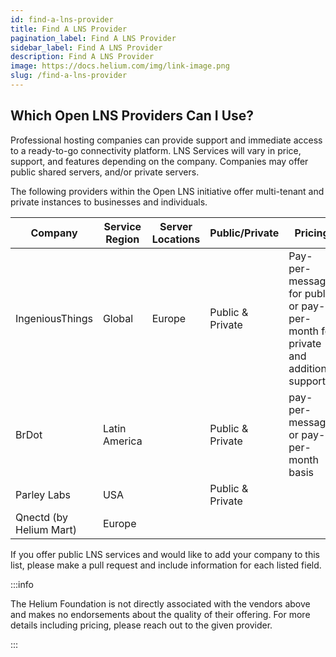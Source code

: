 ```yaml
---
id: find-a-lns-provider
title: Find A LNS Provider
pagination_label: Find A LNS Provider
sidebar_label: Find A LNS Provider
description: Find A LNS Provider
image: https://docs.helium.com/img/link-image.png
slug: /find-a-lns-provider
---
```



## Which Open LNS Providers Can I Use?​

Professional hosting companies can provide support and immediate access to a ready-to-go
connectivity platform. LNS Services will vary in price, support, and features depending on the
company. Companies may offer public shared servers, and/or private servers.

The following providers within the Open LNS initiative offer multi-tenant and private instances to
businesses and individuals.

| Company                 | Service Region | Server Locations | Public/Private   | Pricing                                                                        | Website                                            |
| ----------------------- | -------------- | ---------------- | ---------------- | ------------------------------------------------------------------------------ | -------------------------------------------------- |
| IngeniousThings         | Global         | Europe           | Public & Private | Pay-per-message for public or pay-per-month for private and additional support | [https://www.ingeniousthings.fr/][ingeniousthings] |
| BrDot                   | Latin America  |                  | Public & Private | pay-per-message or pay-per-month basis                                         | [https://brdot.com.br/][brdot]                     |
| Parley Labs             | USA            |                  | Public & Private |                                                                                | [https://parleylabs.com/][parley-labs]             |
| Qnectd (by Helium Mart) | Europe         |                  |                  |                                                                                |                                                    |

If you offer public LNS services and would like to add your company to this list, please make a pull
request and include information for each listed field.

:::info

The Helium Foundation is not directly associated with the vendors above and makes no endorsements
about the quality of their offering. For more details including pricing, please reach out to the
given provider.

:::

[ingeniousthings]: https://www.ingeniousthings.fr/
[parley-labs]: https://parleylabs.com/
[brdot]: https://brdot.com.br/
